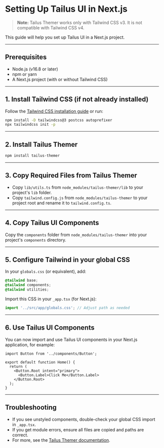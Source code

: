 
<Meta title="Setup/Tailus UI with Next.js" />

# Setting Up Tailus UI in Next.js

> **Note:** Tailus Themer works only with Tailwind CSS v3. It is not compatible with Tailwind CSS v4.

This guide will help you set up Tailus UI in a Next.js project.

---

## Prerequisites
- Node.js (v16.8 or later)
- npm or yarn
- A Next.js project (with or without Tailwind CSS)

---

## 1. Install Tailwind CSS (if not already installed)

Follow the [Tailwind CSS installation guide](https://tailwindcss.com/docs/installation) or run:

```bash
npm install -D tailwindcss@3 postcss autoprefixer
npx tailwindcss init -p
```

---

## 2. Install Tailus Themer

```bash
npm install tailus-themer
```

---

## 3. Copy Required Files from Tailus Themer

- Copy `lib/utils.ts` from `node_modules/tailus-themer/lib` to your project's `lib` folder.
- Copy `tailwind.config.js` from `node_modules/tailus-themer` to your project root and rename it to `tailwind.config.ts`.

---

## 4. Copy Tailus UI Components

Copy the `components` folder from `node_modules/tailus-themer` into your project's `components` directory.

---

## 5. Configure Tailwind in your global CSS

In your `globals.css` (or equivalent), add:

```css
@tailwind base;
@tailwind components;
@tailwind utilities;
```

Import this CSS in your `_app.tsx` (for Next.js):

```ts
import '../src/app/globals.css'; // Adjust path as needed
```

---

## 6. Use Tailus UI Components

You can now import and use Tailus UI components in your Next.js application, for example:

```tsx
import Button from '../components/Button';

export default function Home() {
  return (
    <Button.Root intent="primary">
      <Button.Label>Click Me</Button.Label>
    </Button.Root>
  );
}
```

---

## Troubleshooting
- If you see unstyled components, double-check your global CSS import in `_app.tsx`.
- If you get module errors, ensure all files are copied and paths are correct.
- For more, see the [Tailus Themer documentation](https://www.npmjs.com/package/tailus-themer). 